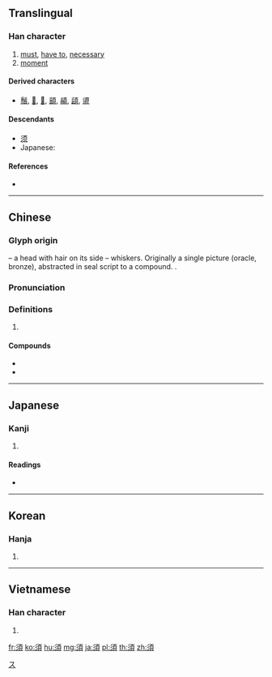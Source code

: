 {{character info/new}}
{{also|须}}
==Translingual==

===Han character===
{{Han char|rn=181|rad=頁|as=03|sn=12|four=21286|canj=HHMBC|ids=⿰彡頁}}

# [[must]], [[have to]], [[necessary]]
# [[moment]]

====Derived characters====
* [[鬚]], [[𡡓]], [[𩓣]], [[䫠]], [[䫇]], [[頿]], [[盨]]

====Descendants====
* [[须]]
* Japanese: {{ja-l|ス}}

====References====
* {{Han ref|kx=1399.230|dkj=43352|dj=1916.040|hdz=74358.010|uh=9808}}

----

==Chinese==
{{zh-forms|s=须}}

===Glyph origin===
{{Han etym}}
{{Han compound|彡|t1=hair|頁|t2=head|ls=p}} – a head with hair on its side – whiskers. Originally a single picture (oracle, bronze), abstracted in seal script to a compound. {{attention|zh|this character does not mean "whiskers"}}.

===Pronunciation===
{{zh-pron
|m=xū
|c=seoi1
|h=pfs=
|md=
|mn=qz,tw,xm:su/zz:si
|w=
|mc=y
|oc=y
|cat=v,n
}}

===Definitions===
{{zh-hanzi}}

# {{rfdef|lang=zh}}

====Compounds====
* {{zh-l|必須}}
* {{zh-l|須留}}

----

==Japanese==

===Kanji===
{{ja-kanji|grade=c|rs=頁03}}

# {{defn|lang=ja|sort=頁03}}

====Readings====
* {{ja-readings|goon=[[す]] (su)|kanon=[[しゅ]] (shu)|kun=[[ひげ]] (hige), [[もとめる]] (motomeru), [[もちいる]] (mochiiru)}}

[[Category:Han characters from which katakana were derived|ス]]

----

==Korean==

===Hanja===
{{ko-hanja|hangeul=수|eumhun=|rv=su|mr=su|y=swu}}

# {{defn|lang=ko|sort=頁03}}

----

==Vietnamese==

===Han character===
{{vi-hantu|[[tua]], [[tu]], [[dũng]]|rs=頁03}}

# {{defn|lang=vi|sort=頁03}}

[[fr:須]]
[[ko:須]]
[[hu:須]]
[[mg:須]]
[[ja:須]]
[[pl:須]]
[[th:須]]
[[zh:須]]